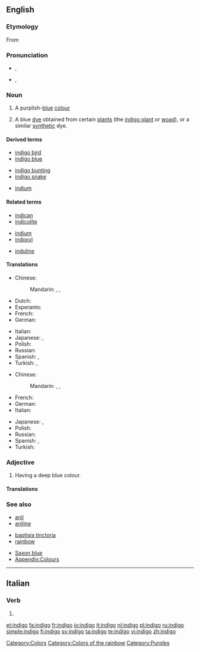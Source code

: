 {{wikipedia}}
{{also|Indigo|índigo}}
==English==

===Etymology===
From {{etyl|el}} {{term|ινδικόν|sc=Grek||Indian dye}}

===Pronunciation===
* {{a|UK}} {{IPA|/ˈɪn.dɪˌgəʊ/}}, {{SAMPA|/"In.dI%g@U/}}
* {{a|US}} {{IPA|/ˈɪndɪˌgoʊ/}}, {{SAMPA|/"IndI%goU/}}

===Noun===
{{en-noun|-}}

# {{colour}} A purplish-[[blue]] [[colour]]
# A blue [[dye]] obtained from certain [[plant]]s (the [[indigo plant]] or [[woad]]), or a similar [[synthetic]] dye.
#: {{color panel|00416A}}
#: {{color panel|web indigo|2=4B0082}}

====Derived terms====
{{top3}}
* [[indigo bird]]
* [[indigo blue]]
{{mid3}}
* [[indigo bunting]]
* [[indigo snake]]
{{mid3}}
* [[indium]]<!--see the etymology for that word-->
{{bottom}}

====Related terms====
{{top3}}
* [[indican]]
* [[indicolite]]
{{mid3}}
* [[indium]]
* [[indoxyl]]
{{mid3}}
* [[induline]]
{{bottom}}

====Translations====
{{trans-top|colour}}
* Chinese:
*: Mandarin: {{t|cmn|靛青|tr=diànqīng|sc=Hani|xs=Mandarin}},  {{t|cmn|靛藍|sc=Hani|xs=Mandarin}},  {{t|cmn|靛蓝|tr=diànlán|sc=Hani|xs=Mandarin}}
* Dutch: {{t+|nl|indigo|n}}
* Esperanto: {{t-|eo|indigo|xs=Esperanto}}
* French: {{t+|fr|indigo|m}}
* German: {{t-|de|Indigo|n}}
{{trans-mid}}
* Italian: {{t+|it|indaco|m}}
* Japanese: {{t|ja|インジゴ|tr=injigo|sc=Jpan}}, {{t+|ja|藍色|tr=あいいろ, aiiro|sc=Jpan}}
* Polish: {{t|pl|indygo}}
* Russian: {{t|ru|индиго|n|tr=indígo|sc=Cyrl}}
* Spanish: {{t+|es|índigo|m}}, {{t+|es|añil|m}}
* Turkish: {{t-|tr|indigo}}, {{t|tr|çivit mavisi}}
{{trans-bottom}}

{{trans-top|dye}}
* Chinese:
*: Mandarin: {{t|cmn|靛青|tr=diànqīng|sc=Hani|xs=Mandarin}},  {{t|cmn|靛藍|sc=Hani|xs=Mandarin}},  {{t|cmn|靛蓝|tr=diànlán|sc=Hani|xs=Mandarin}}
* French: {{t+|fr|indigo|m}}
* German: {{t-|de|Indigo|m}}
* Italian: {{t+|it|indaco|m}}
{{trans-mid}}
* Japanese: {{t|ja|インジゴ|tr=injigo|sc=Jpan}}, {{t+|ja|藍色|tr=あいいろ, aiiro|sc=Jpan}}
* Polish: {{t|pl|indygo}}
* Russian: {{t|ru|индиго|n|tr=indígo|sc=Cyrl}}
* Spanish: {{t+|es|índigo|m}}, {{t+|es|añil|m}}
* Turkish: {{t-|tr|indigo}}
{{trans-bottom}}

===Adjective===
{{infl|en|adjective}}

# {{colour}} Having a deep blue colour.

====Translations====
{{trans-top|colour}}
{{trans-mid}}
{{trans-bottom}}

===See also===
{{top3}}
* [[anil]]
* [[aniline]]
{{mid3}}
* [[baptisia tinctoria]]
* [[rainbow]]
{{mid3}}
* [[Saxon blue]]
* [[Appendix:Colours]]
{{bottom}}

[[Category:Colors]]
[[Category:Colors of the rainbow]]
[[Category:Purples]]

----

==Italian==

===Verb===
{{infl|it|verb form}}

# {{form of|[[first-person|First-person]] [[singular]] [[present tense]]|[[indigere#Italian|indigere]]|lang=Italian}}

[[et:indigo]]
[[fa:indigo]]
[[fr:indigo]]
[[io:indigo]]
[[it:indigo]]
[[nl:indigo]]
[[pl:indigo]]
[[ru:indigo]]
[[simple:indigo]]
[[fi:indigo]]
[[sv:indigo]]
[[ta:indigo]]
[[te:indigo]]
[[vi:indigo]]
[[zh:indigo]]